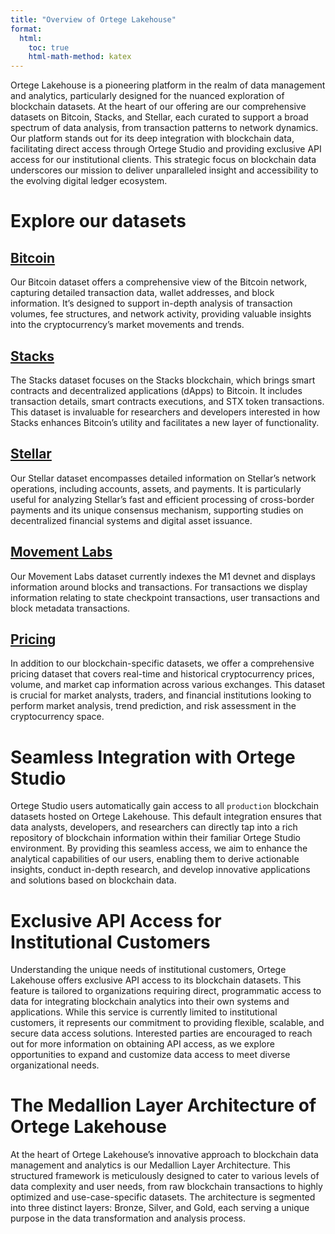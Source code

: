 ```yaml
---
title: "Overview of Ortege Lakehouse"
format:
  html:
    toc: true
    html-math-method: katex
---
```


Ortege Lakehouse is a pioneering platform in the realm of data management and analytics, particularly designed for the nuanced exploration of blockchain datasets. At the heart of our offering are our comprehensive datasets on Bitcoin, Stacks, and Stellar, each curated to support a broad spectrum of data analysis, from transaction patterns to network dynamics. Our platform stands out for its deep integration with blockchain data, facilitating direct access through Ortege Studio and providing exclusive API access for our institutional clients. This strategic focus on blockchain data underscores our mission to deliver unparalleled insight and accessibility to the evolving digital ledger ecosystem.

# Explore our datasets
## [Bitcoin](datasets/bitcoin.qmd)
Our Bitcoin dataset offers a comprehensive view of the Bitcoin network, capturing detailed transaction data, wallet addresses, and block information. It's designed to support in-depth analysis of transaction volumes, fee structures, and network activity, providing valuable insights into the cryptocurrency's market movements and trends.

## [Stacks](datasets/stacks.qmd)
The Stacks dataset focuses on the Stacks blockchain, which brings smart contracts and decentralized applications (dApps) to Bitcoin. It includes transaction details, smart contracts executions, and STX token transactions. This dataset is invaluable for researchers and developers interested in how Stacks enhances Bitcoin’s utility and facilitates a new layer of functionality.

## [Stellar](datasets/stellar.qmd)
Our Stellar dataset encompasses detailed information on Stellar's network operations, including accounts, assets, and payments. It is particularly useful for analyzing Stellar's fast and efficient processing of cross-border payments and its unique consensus mechanism, supporting studies on decentralized financial systems and digital asset issuance.

## [Movement Labs](datasets/movement.qmd)
Our Movement Labs dataset currently indexes the M1 devnet and displays information around blocks and transactions. For transactions we display information relating to state checkpoint transactions, user transactions and block metadata transactions. 

## [Pricing](datasets/pricing.qmd)
In addition to our blockchain-specific datasets, we offer a comprehensive pricing dataset that covers real-time and historical cryptocurrency prices, volume, and market cap information across various exchanges. This dataset is crucial for market analysts, traders, and financial institutions looking to perform market analysis, trend prediction, and risk assessment in the cryptocurrency space.

# Seamless Integration with Ortege Studio
Ortege Studio users automatically gain access to all `production` blockchain datasets hosted on Ortege Lakehouse. This default integration ensures that data analysts, developers, and researchers can directly tap into a rich repository of blockchain information within their familiar Ortege Studio environment. By providing this seamless access, we aim to enhance the analytical capabilities of our users, enabling them to derive actionable insights, conduct in-depth research, and develop innovative applications and solutions based on blockchain data.

# Exclusive API Access for Institutional Customers
Understanding the unique needs of institutional customers, Ortege Lakehouse offers exclusive API access to its blockchain datasets. This feature is tailored to organizations requiring direct, programmatic access to data for integrating blockchain analytics into their own systems and applications. While this service is currently limited to institutional customers, it represents our commitment to providing flexible, scalable, and secure data access solutions. Interested parties are encouraged to reach out for more information on obtaining API access, as we explore opportunities to expand and customize data access to meet diverse organizational needs.

# The Medallion Layer Architecture of Ortege Lakehouse
At the heart of Ortege Lakehouse's innovative approach to blockchain data management and analytics is our Medallion Layer Architecture. This structured framework is meticulously designed to cater to various levels of data complexity and user needs, from raw blockchain transactions to highly optimized and use-case-specific datasets. The architecture is segmented into three distinct layers: Bronze, Silver, and Gold, each serving a unique purpose in the data transformation and analysis process.

